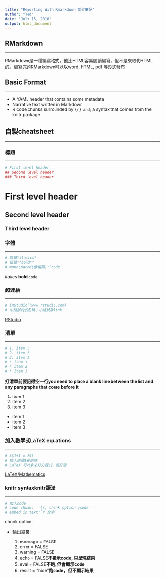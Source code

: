 ```yaml
---
title: "Reporting With Rmarkdown 學習筆記"
author: "Ted"
date: "July 15, 2018"
output: html_document
---
```

## RMarkdown
********

RMarkdown是一種編寫格式，他比HTML容易閱讀編寫，但不是來取代HTML的。編寫完的RMarkdown可以以word, HTML, pdf 等形式發布


## Basic Format
****

* A YAML header that contains some metadata
* Narrative text written in Markdown
* R code chunks surrounded by ```{r} and ```; a syntax that comes from the knitr package


## 自製cheatsheet
*****

### **標題**
*******

```r
# First level header
## Second level header
### Third level header
```
# First level header
## Second level header
### Third level header

### **字體**
********

```r
# 斜體*italics*
# 粗體**bold**
# monospaced(像編碼):`code`
```
*italics*
**bold**
`code`

### **超連結**
*****

```r
# [RStudio](www.rstudio.com)
# 中括號內放名稱；小括號放link
```
[RStudio](www.rstudio.com)

### **清單**
********

```r
# 1. item 1
# 2. item 2
# 3. item 3
# * item 1
# * item 2
# * item 3
```

**打清單前要記得空一行you need to place a blank line between the list and any paragraphs that come before it**

1. item 1
2. item 2
3. item 3
* item 1
* item 2
* item 3

### **加入數學式LaTeX equations**
******

```r
# $$1+1 = 2$$
# 插入兩個$在兩端
# LaTeX 可以拿來打方程式，很好用
```
[LaTeX/Mathematics](https://en.wikibooks.org/wiki/LaTeX/Mathematics)

### **knitr syntax**knitr語法
*****

```r
# 加入code
# code chunk:```{r, chunk option }code```
# embed in text:`r 文字`
```
chunk option:

* 輸出結果:

  1. message = FALSE
  2. error = FALSE
  3. warning = FALSE
  4. echo = FALSE**不顯示code, 只呈現結果**
  5. eval = FALSE**不跑, 但會顯示code**
  6. result = "hide"**跑code，但不顯示結果**
